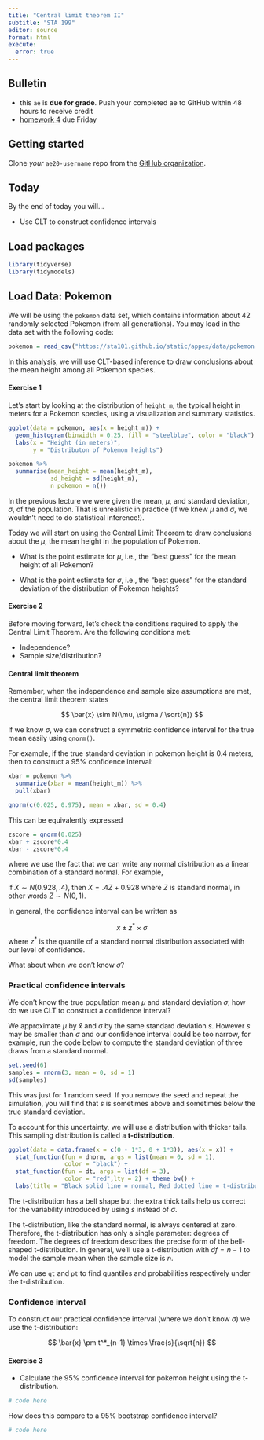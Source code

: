 ```yaml
---
title: "Central limit theorem II"
subtitle: "STA 199"
editor: source
format: html
execute:
  error: true
---
```


## Bulletin

-   this `ae` is **due for grade**. Push your completed ae to GitHub within 48 hours to receive credit
- [homework 4](/hw/hw-4.html) due Friday

## Getting started

Clone *your* `ae20-username` repo from the [GitHub organization](https://github.com/sta199-sp23-1/).



## Today

By the end of today you will...

- Use CLT to construct confidence intervals

## Load packages

```r
library(tidyverse)
library(tidymodels)
```

## Load Data: Pokemon

We will be using the `pokemon` data set, which contains information about 42 randomly selected Pokemon (from all generations). You may load in the data set with the following code:

```r
pokemon = read_csv("https://sta101.github.io/static/appex/data/pokemon.csv")
```

In this analysis, we will use CLT-based inference to draw conclusions about the mean height among all Pokemon species.

#### Exercise 1

Let's start by looking at the distribution of `height_m`, the typical height in meters for a Pokemon species, using a visualization and summary statistics.

```r
ggplot(data = pokemon, aes(x = height_m)) +
  geom_histogram(binwidth = 0.25, fill = "steelblue", color = "black") + 
  labs(x = "Height (in meters)", 
       y = "Distributon of Pokemon heights")
```

```r
pokemon %>%
  summarise(mean_height = mean(height_m), 
            sd_height = sd(height_m), 
            n_pokemon = n())
```

In the previous lecture we were given the mean, $\mu$, and standard deviation, $\sigma$, of the population. That is unrealistic in practice (if we knew $\mu$ and $\sigma$, we wouldn't need to do statistical inference!).

Today we will start on using the Central Limit Theorem to draw conclusions about the $\mu$, the mean height in the population of Pokemon.

-   What is the point estimate for $\mu$, i.e., the "best guess" for the mean height of all Pokemon?

-   What is the point estimate for $\sigma$, i.e., the "best guess" for the standard deviation of the distribution of Pokemon heights?

#### Exercise 2

Before moving forward, let's check the conditions required to apply the Central Limit Theorem. Are the following conditions met:

-   Independence?
-   Sample size/distribution?


#### Central limit theorem

Remember, when the independence and sample size assumptions are met, the central limit theorem states

$$
\bar{x} \sim N(\mu, \sigma / \sqrt{n})
$$

If we know $\sigma$, we can construct a symmetric confidence interval for the true mean easily using `qnorm()`.

For example, if the true standard deviation in pokemon height is 0.4 meters, then to construct a 95% confidence interval:

```r
xbar = pokemon %>%
  summarize(xbar = mean(height_m)) %>%
  pull(xbar)

qnorm(c(0.025, 0.975), mean = xbar, sd = 0.4)
```

This can be equivalently expressed

```r
zscore = qnorm(0.025)
xbar + zscore*0.4
xbar - zscore*0.4
```

where we use the fact that we can write any normal distribution as a linear combination of a standard normal. For example,

if $X \sim N(0.928, .4)$, then $X = .4Z + 0.928$ where $Z$ is standard normal, in other words $Z \sim N(0, 1)$.

In general, the confidence interval can be written as 

$$
\bar{x} \pm z^* \times \sigma
$$
where $z^*$ is the quantile of a standard normal distribution associated with our level of confidence.

What about when we don't know $\sigma$?

### Practical confidence intervals

We don't know the true population mean $\mu$ and standard deviation $\sigma$, how do we use CLT to construct a confidence interval?

We approximate $\mu$ by $\bar{x}$ and $\sigma$ by the same standard deviation $s$. However $s$ may be smaller than $\sigma$ and our confidence interval could be too narrow, for example, run the code below to compute the standard deviation of three draws from a standard normal.

```r
set.seed(6)
samples = rnorm(3, mean = 0, sd = 1)
sd(samples)
```

This was just for 1 random seed. If you remove the seed and repeat the simulation, you will find that $s$ is sometimes above and sometimes below the true standard deviation.

To account for this uncertainty, we will use a distribution with thicker tails. This sampling distribution is called a **t-distribution**.

```r
ggplot(data = data.frame(x = c(0 - 1*3, 0 + 1*3)), aes(x = x)) +
  stat_function(fun = dnorm, args = list(mean = 0, sd = 1),
                color = "black") +
  stat_function(fun = dt, args = list(df = 3),
                color = "red",lty = 2) + theme_bw() +
  labs(title = "Black solid line = normal, Red dotted line = t-distribution")
```

The t-distribution has a bell shape but the extra thick tails help us correct for the variability introduced by using $s$ instead of $\sigma$.

The t-distribution, like the standard normal, is always centered at zero. Therefore, the t-distribution has only a single parameter: degrees of freedom. The degrees of freedom describes the precise form of the bell-shaped t-distribution. In general, we'll use a t-distribution with $df=n−1$ to model the sample mean when the sample size is $n$.

We can use `qt` and `pt` to find quantiles and probabilities respectively under the t-distribution.

### Confidence interval
To construct our 
practical confidence interval (where we don't know $\sigma$) we use the t-distribution:

$$
\bar{x} \pm t^*_{n-1} \times \frac{s}{\sqrt{n}}
$$

#### Exercise 3

- Calculate the 95% confidence interval for pokemon height using the t-distribution.

```r
# code here
```

How does this compare to a 95% bootstrap confidence interval?

```r
# code here
```
